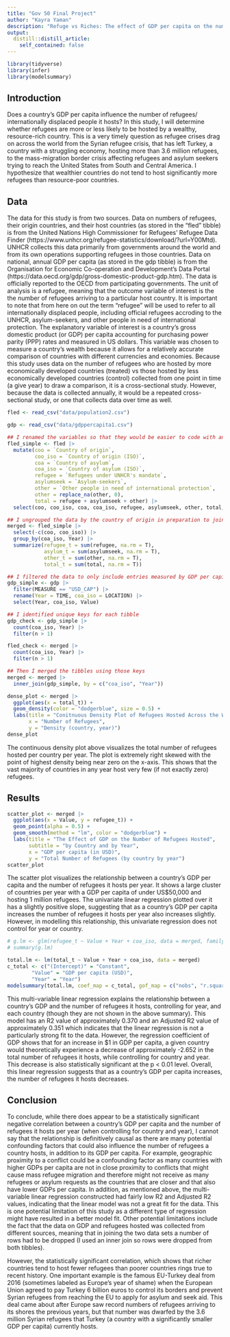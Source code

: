 ```yaml
---
title: "Gov 50 Final Project"
author: "Kayra Yaman"
description: "Refuge vs Riches: The effect of GDP per capita on the number of refugees a country hosts per year"
output:
  distill::distill_article:
    self_contained: false
---
```

```r
library(tidyverse)
library(infer)
library(modelsummary)
```


## Introduction
Does a country's GDP per capita influence the number of refugees/ internationally displaced people it hosts? In this study, I will determine whether refugees are more or less likely to be hosted by a wealthy, resource-rich country. This is a very timely question as refugee crises drag on across the world from the Syrian refugee crisis, that has left Turkey, a country with a struggling economy, hosting more than 3.6 million refugees, to the mass-migration border crisis affecting refugees and asylum seekers trying to reach the United States from South and Central America. I hypothesize that wealthier countries do not tend to host significantly more refugees than resource-poor countries. 


## Data
The data for this study is from two sources. Data on numbers of refugees, their origin countries, and their host countries (as stored in the "fled" tibble) is from the United Nations High Commissioner for Refugees' Refugee Data Finder (https://www.unhcr.org/refugee-statistics/download/?url=Y00Mtd). UNHCR collects this data primarily from governments around the world and from its own operations supporting refugees in those countries. Data on national, annual GDP per capita (as stored in the gdp tibble) is from the Organisation for Economic Co-operation and Development's Data Portal (https://data.oecd.org/gdp/gross-domestic-product-gdp.htm). The data is officially reported to the OECD from participating governments. The unit of analysis is a refugee, meaning that the outcome variable of interest is the the number of refugees arriving to a particular host country. It is important to note that from here on out the term "refugee" will be used to refer to all internationally displaced people, including official refugees accroding to the UNHCR, asylum-seekers, and other people in need of international protection. The explanatory variable of interest is a country's gross domestic product (or GDP) per capita accounting for purchasing power parity (PPP) rates and measured in US dollars. This variable was chosen to measure a country's wealth because it allows for a relatively accurate comparison of countries with different currencies and economies. Because this study uses data on the number of refugees who are hosted by more economically developed countries (treated) vs those hosted by less economically developed countries (control) collected from one point in time (a give year) to draw a comparison, it is a cross-sectional study. However, because the data is collected annually, it would be a repeated cross-sectional study, or one that collects data over time as well.


```r
fled <- read_csv("data/population2.csv")

gdp <- read_csv("data/gdppercapita1.csv")
```


```r

## I renamed the variables so that they would be easier to code with and then selected the renamed variables
fled_simple <- fled |>
  mutate(coo = `Country of origin`,
         coo_iso = `Country of origin (ISO)`,
         coa = `Country of asylum`,
         coa_iso = `Country of asylum (ISO)`,
         refugee = `Refugees under UNHCR's mandate`,
         asylumseek = `Asylum-seekers`,
         other = `Other people in need of international protection`,
         other = replace_na(other, 0),
         total = refugee + asylumseek + other) |>
  select(coo, coo_iso, coa, coa_iso, refugee, asylumseek, other, total, Year)

## I ungrouped the data by the country of origin in preparation to join it with the gdp tibble (to create a unique key)
merged <- fled_simple |>
  select(-c(coo, coo_iso)) |>
  group_by(coa_iso, Year) |>
  summarize(refugee_t = sum(refugee, na.rm = T),
            asylum_t = sum(asylumseek, na.rm = T),
            other_t = sum(other, na.rm = T),
            total_t = sum(total, na.rm = T))

```


```r

## I filtered the data to only include entries measured by GDP per capita in USD, rather than total GDP in millions of USD, then selected relevant variables
gdp_simple <- gdp |>
  filter(MEASURE == "USD_CAP") |>
  rename(Year = TIME, coa_iso = LOCATION) |>
  select(Year, coa_iso, Value)


```


```r
## I identified unique keys for each tibble
gdp_check <- gdp_simple |>
  count(coa_iso, Year) |>
  filter(n > 1)

fled_check <- merged |>
  count(coa_iso, Year) |>
  filter(n > 1)

## Then I merged the tibbles using those keys
merged <- merged |>
  inner_join(gdp_simple, by = c("coa_iso", "Year"))

```


```r

dense_plot <- merged |>
  ggplot(aes(x = total_t)) +
  geom_density(color = "dodgerblue", size = 0.5) +
  labs(title = "Conitnuous Density Plot of Refugees Hosted Across the World",
       x = "Number of Refugees",
       y = "Density (country, year)")
dense_plot

```
The continuous density plot above visualizes the total number of refugees hosted per country per year. The plot is extremely right skewed with the point of highest density being near zero on the x-axis. This shows that the vast majority of countries in any year host very few (if not exactly zero) refugees.


## Results
```r
scatter_plot <- merged |>
  ggplot(aes(x = Value, y = refugee_t)) +
  geom_point(alpha = 0.5) +
  geom_smooth(method = "lm", color = "dodgerblue") +
  labs(title = "The Effect of GDP on the Number of Refugees Hosted",
       subtitle = "by Country and by Year",
       x = "GDP per capita (in USD)",
       y = "Total Number of Refugees (by country by year")
scatter_plot

```
The scatter plot visualizes the relationship between a country's GDP per capita and the number of refugees it hosts per year. It shows a large cluster of countries per year with a GDP per capita of under US$50,000 and hosting 1 million refugees. The univariate linear regression plotted over it has a slightly positive slope, suggesting that as a country's GDP per capita increases the number of refugees it hosts per year also increases slightly. However, in modelling this relationship, this univariate regression does not control for year or country. 


```r
# g.lm <- glm(refugee_t ~ Value + Year + coa_iso, data = merged, family = poisson())
# summary(g.lm)

total.lm <- lm(total_t ~ Value + Year + coa_iso, data = merged)
c_total <- c("(Intercept)" = "Constant",
        "Value" = "GDP per capita (USD)",
        "Year" = "Year")
modelsummary(total.lm, coef_map = c_total, gof_map = c("nobs", "r.squared", "adj.r.squared"), stars = T) 
```
This multi-variable linear regression explains the relationship between a country's GDP and the number of refugees it hosts, controlling for year, and each country (though they are not shown in the above summary). This model has an R2 value of approximately 0.370 and an Adjusted R2 value of approximately 0.351 which indicates that the linear regression is not a particularly strong fit to the data. However, the regression coefficient of GDP shows that for an increase in $1 in GDP per capita, a given country would theoretically experience a decrease of approximately -2.652 in the total number of refugees it hosts, while controlling for country and year. This decrease is also statistically significant at the p < 0.01 level. Overall, this linear regression suggests that as a country's GDP per capita increases, the number of refugees it hosts decreases. 


## Conclusion
To conclude, while there does appear to be a statistically significant negative correlation between a country's GDP per capita and the number of refugees it hosts per year (when controlling for country and year), I cannot say that the relationship is definitively causal as there are many potential confounding factors that could also influence the number of refugees a country hosts, in addition to its GDP per capita. For example, geographic proximity to a conflict could be a confounding factor as many countries with higher GDPs per capita are not in close proximity to conflicts that might cause mass refugee migration and therefore might not receive as many refugees or asylum requests as the countries that are closer and that also have lower GDPs per capita. In addition, as mentioned above, the multi-variable linear regression constructed had fairly low R2 and Adjusted R2 values, indicating that the linear model was not a great fit for the data. This is one potential limitation of this study as a different type of regression might have resulted in a better model fit. Other potential limitations include the fact that the data on GDP and refugees hosted was collected from different sources, meaning that in joining the two data sets a number of rows had to be dropped (I used an inner join so rows were dropped from both tibbles). 

However, the statistically significant correlation, which shows that richer countries tend to host fewer refugees than poorer countries rings true to recent history. One important example is the famous EU-Turkey deal from 2016 (sometimes labeled as Europe's year of shame) when the European Union agreed to pay Turkey 6 billion euros to control its borders and prevent Syrian refugees from reaching the EU to apply for asylum and seek aid. This deal came about after Europe saw record numbers of refugees arriving to its shores the previous years, but that number was dwarfed by the 3.6 million Syrian refugees that Turkey (a country with a significantly smaller GDP per capita) currently hosts.


